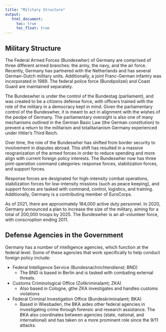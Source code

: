 ```yaml
---
title: "Military Structure"
output:
   html_document:
     toc: true
     toc_float: true
---
```

## Military Structure

The Federal Armed Forces (Bundeswher) of Germany are comprised of three different armed branches: the army, the navy, and the air force. Recently, Germany has partnered with the Netherlands and has several German-Dutch military units. Additionally, a joint Franc-German infantry was incorporated in 1989. The federal police force (Bundipolizei) and Coast Guard are maintained separately. 

The Bundeswher is under the control of the Bundestag (parliament), and was created to be a citizens defense force, with officers trained with the role of the military in a democracy kept in mind. Given the parliamentary control of the Bundeswher, it is meant to act in alignment with the wishes of the peolpe of Germany. The parliamentary oversight is also one of many mechanisms outlined in the German Basic Law (the German constitution) to prevent a return to the militarism and totalitarianism Germany experienced under Hitler's Third Reich. 

Over time, the role of the Bundeswher has shifted from border security to involvement in disputes abroad. This shift has resulted in a massive reogranization of the armed forces in order to reduce spending and more align with current foreign policy interests. The Bundeswher now has three joint-operation command categories: response forces, stabilization forces, and support forces. 

Response forces are designated for high-intensity combat operations, stabilization forces for low-intensity missions (such as peace keeping), and support forces are tasked with command, control, logistics, and training. Additionally, Germany is a contributing member of EuroCorps. 

As of 2021, there are approximately 184,000 active duty personnel. In 2020, Germany announced a plan to increase the size of the military, aiming for a total of 200,000 troops by 2025. The Bundeswher is an all-volunteer force, with conscroption ending 2011. 

## Defense Agencies in the Government

Germany has a number of intelligence agencies, which function at the federal level. Some of these agencies that work specifically to help conduct foreign policy include:

* Federal Intelligence Service (Bundesnachrichtendienst; BND)
  + The BND is based in Berlin and is tasked with combating external threats. 
  
* Customs Criminological Office (Zollkriminalamt; ZKA)
  + Also based in Cologne, gthe ZKA investigates and handles customs violations

* Federal Criminal Investigation Office (Bundeskriminalamt; BKA)
  + Based in Wiesbaden, the BKA aides other federal agencies in investigating crime through forensic and research assistance. The BKA also coordinates between agencies (state, national, and international) and has taken on a more prominent role since the 9/11 attacks. 